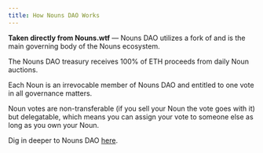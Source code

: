 ```yaml
---
title: How Nouns DAO Works
---
```


**Taken directly from Nouns.wtf** — Nouns DAO utilizes a fork of <Nutshell children="Compound Governance" glossaryEntry="content/glossary/compound_governance.mdx" /> and is the main governing body of the Nouns ecosystem.

The Nouns DAO treasury receives 100% of ETH proceeds from daily Noun auctions.

Each Noun is an irrevocable member of Nouns DAO and entitled to one vote in all governance matters.

Noun votes are non-transferable (if you sell your Noun the vote goes with it) but delegatable, which means you can assign your vote to someone else as long as you own your Noun.

Dig in deeper to Nouns DAO [here](https://nouns.center).
